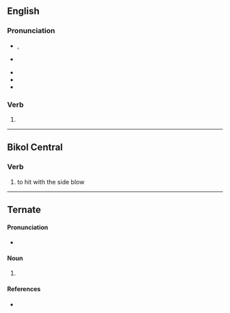 {{also|Waring}}

==English==

===Pronunciation===
* {{a|GA}} {{enPR|wĕrʹĭng}}, {{IPA|en|/ˈwɛɹɪŋ/}}
* {{a|RP}} {{IPA|en|/ˈwɛəɹɪŋ/}}
* {{audio|en|en-us-wearing.ogg|Audio (US)}}
* {{rhymes|en|ɛəɹɪŋ|s=2}}
* {{homophones|en|wearing|Waring}}

===Verb===
{{head|en|verb form}}

# {{present participle of|en|ware|nocat=1}}

----

==Bikol Central==

===Verb===
{{head|bcl|verb}}

# {{lb|bcl|boxing}} to hit with the side blow

----

==Ternate==

====Pronunciation====
* {{IPA|tft|[wa.ˈɾiŋ]}}

====Noun====
{{tft-noun}}

# {{alternative form of|tft|waringi}}

====References====
* {{R:tft:Hayami-Allen:2001}}